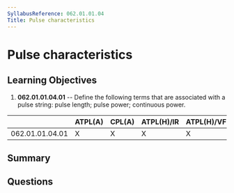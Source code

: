 ```yaml
---
SyllabusReference: 062.01.01.04
Title: Pulse characteristics
---
```


# Pulse characteristics

## Learning Objectives

1. **062.01.01.04.01** -- Define the following terms that are associated with a
   pulse string: pulse length; pulse power; continuous power.

|                 | ATPL(A) | CPL(A) | ATPL(H)/IR | ATPL(H)/VFR | CPL(H) | IR  | CBIR(A) |
| --------------- | ------- | ------ | ---------- | ----------- | ------ | --- | ------- |
| 062.01.01.04.01 | X       | X      | X          | X           | X      | X   |         |

## Summary

## Questions
